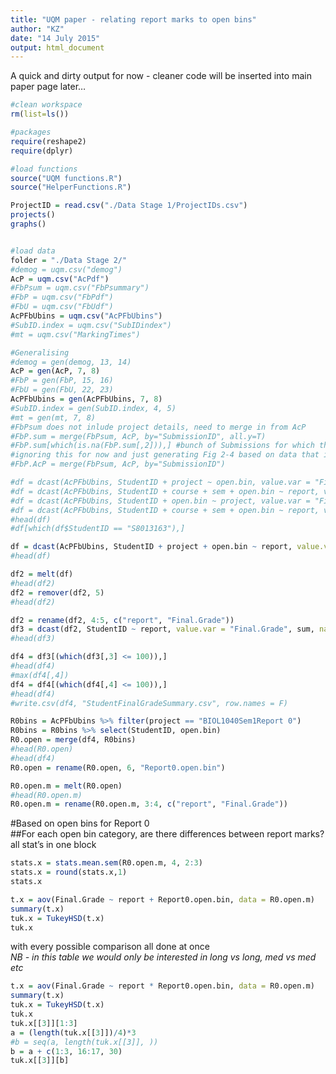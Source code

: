 ```yaml
---
title: "UQM paper - relating report marks to open bins"
author: "KZ"
date: "14 July 2015"
output: html_document
---
```


A quick and dirty output for now - cleaner code will be inserted into main paper page later...  


```r
#clean workspace
rm(list=ls())

#packages
require(reshape2)
require(dplyr)

#load functions
source("UQM functions.R")
source("HelperFunctions.R")

ProjectID = read.csv("./Data Stage 1/ProjectIDs.csv")
projects()
graphs()


#load data
folder = "./Data Stage 2/"
#demog = uqm.csv("demog")
AcP = uqm.csv("AcPdf")
#FbPsum = uqm.csv("FbPsummary")
#FbP = uqm.csv("FbPdf")
#FbU = uqm.csv("FbUdf")
AcPFbUbins = uqm.csv("AcPFbUbins")
#SubID.index = uqm.csv("SubIDindex")
#mt = uqm.csv("MarkingTimes")

#Generalising
#demog = gen(demog, 13, 14)
AcP = gen(AcP, 7, 8)
#FbP = gen(FbP, 15, 16)
#FbU = gen(FbU, 22, 23)
AcPFbUbins = gen(AcPFbUbins, 7, 8)
#SubID.index = gen(SubID.index, 4, 5)
#mt = gen(mt, 7, 8)
#FbPsum does not inlude project details, need to merge in from AcP
#FbP.sum = merge(FbPsum, AcP, by="SubmissionID", all.y=T)
#FbP.sum[which(is.na(FbP.sum[,2])),] #bunch of Submissions for which there are marks but no meta-data on Fb provision - possible error in generating FbPsummary?
#ignoring this for now and just generating Fig 2-4 based on data that is in FbPsummary.csv
#FbP.AcP = merge(FbPsum, AcP, by="SubmissionID")

```



```r

#df = dcast(AcPFbUbins, StudentID + project ~ open.bin, value.var = "Final.Grade")
#df = dcast(AcPFbUbins, StudentID + course + sem + open.bin ~ report, value.var = "Final.Grade")
#df = dcast(AcPFbUbins, StudentID + open.bin ~ project, value.var = "Final.Grade")
#df = dcast(AcPFbUbins, StudentID + course + sem + open.bin ~ report, value.var = "Final.Grade")
#head(df)
#df[which(df$StudentID == "S8013163"),]

df = dcast(AcPFbUbins, StudentID + project + open.bin ~ report, value.var = "Final.Grade")
#head(df)

df2 = melt(df)
#head(df2)
df2 = remover(df2, 5)
#head(df2)

df2 = rename(df2, 4:5, c("report", "Final.Grade"))
df3 = dcast(df2, StudentID ~ report, value.var = "Final.Grade", sum, na.rm=T)
#head(df3)

df4 = df3[(which(df3[,3] <= 100)),]
#head(df4)
#max(df4[,4])
df4 = df4[(which(df4[,4] <= 100)),]
#head(df4)
#write.csv(df4, "StudentFinalGradeSummary.csv", row.names = F)

R0bins = AcPFbUbins %>% filter(project == "BIOL1040Sem1Report 0")
R0bins = R0bins %>% select(StudentID, open.bin)
R0.open = merge(df4, R0bins)
#head(R0.open)
#head(df4)
R0.open = rename(R0.open, 6, "Report0.open.bin")

R0.open.m = melt(R0.open)
#head(R0.open.m)
R0.open.m = rename(R0.open.m, 3:4, c("report", "Final.Grade"))
```

#Based on open bins for Report 0  
##For each open bin category, are there differences between report marks?  
all stat's in one block   
```r

stats.x = stats.mean.sem(R0.open.m, 4, 2:3)
stats.x = round(stats.x,1)
stats.x

t.x = aov(Final.Grade ~ report + Report0.open.bin, data = R0.open.m)
summary(t.x)
tuk.x = TukeyHSD(t.x)
tuk.x
```

with every possible comparison all done at once  
*NB - in this table we would only be interested in long vs long, med vs med etc*  
```r
t.x = aov(Final.Grade ~ report * Report0.open.bin, data = R0.open.m)
summary(t.x)
tuk.x = TukeyHSD(t.x)
tuk.x
tuk.x[[3]][1:3]
a = (length(tuk.x[[3]])/4)*3
#b = seq(a, length(tuk.x[[3]], ))
b = a + c(1:3, 16:17, 30)
tuk.x[[3]][b]
```
